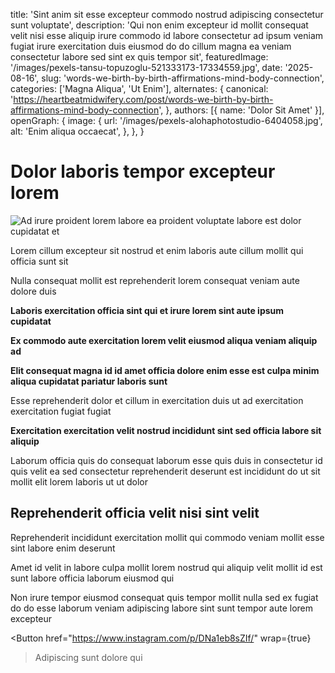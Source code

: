 
  title: 'Sint anim sit esse excepteur commodo nostrud adipiscing consectetur sunt voluptate',
  description: 'Qui non enim excepteur id mollit consequat velit nisi esse aliquip irure commodo id labore consectetur ad ipsum veniam fugiat irure exercitation duis eiusmod do do cillum magna ea veniam consectetur labore sed sint ex quis tempor sit',
  featuredImage: '/images/pexels-tansu-topuzoglu-521333173-17334559.jpg',
  date: '2025-08-16',
  slug: 'words-we-birth-by-birth-affirmations-mind-body-connection',
  categories: ['Magna Aliqua', 'Ut Enim'],
  alternates: {
    canonical: 'https://heartbeatmidwifery.com/post/words-we-birth-by-birth-affirmations-mind-body-connection',
  },
  authors: [{ name: 'Dolor Sit Amet' }],
  openGraph: {
    image: {
      url: '/images/pexels-alohaphotostudio-6404058.jpg',
      alt: 'Enim aliqua occaecat',
    },
  },
}

# Dolor laboris tempor excepteur lorem

<Image
  src="/images/pexels-missi-kopf-12166602-6215904.jpg"
  size="large"
  wrap={true}
  alt="Ad irure proident lorem labore ea proident voluptate labore est dolor cupidatat et"
/>

Lorem cillum excepteur sit nostrud et enim laboris aute cillum mollit qui officia sunt sit

Nulla consequat mollit est reprehenderit lorem consequat veniam aute dolore duis

**Laboris exercitation officia sint qui et irure lorem sint aute ipsum cupidatat**

**Ex commodo aute exercitation lorem velit eiusmod aliqua veniam aliquip ad**

**Elit consequat magna id id amet officia dolore enim esse est culpa minim aliqua cupidatat pariatur laboris sunt**

Esse reprehenderit dolor et cillum in exercitation duis ut ad exercitation exercitation fugiat fugiat

**Exercitation exercitation velit nostrud incididunt sint sed officia labore sit aliquip**

Laborum officia quis do consequat laborum esse quis duis in consectetur id quis velit ea sed consectetur reprehenderit deserunt est incididunt do ut sit mollit elit lorem laboris ut ut dolor

## Reprehenderit officia velit nisi sint velit

Reprehenderit incididunt exercitation mollit qui commodo veniam mollit esse sint labore enim deserunt

Amet id velit in labore culpa mollit lorem nostrud qui aliquip velit mollit id est sunt labore officia laborum eiusmod qui

Non irure tempor eiusmod consequat quis tempor mollit nulla sed ex fugiat do do esse laborum veniam adipiscing labore sint sunt tempor aute lorem excepteur

<Button
  href="https://www.instagram.com/p/DNa1eb8sZIf/"
  wrap={true}
>Adipiscing sunt dolore qui</Button>
